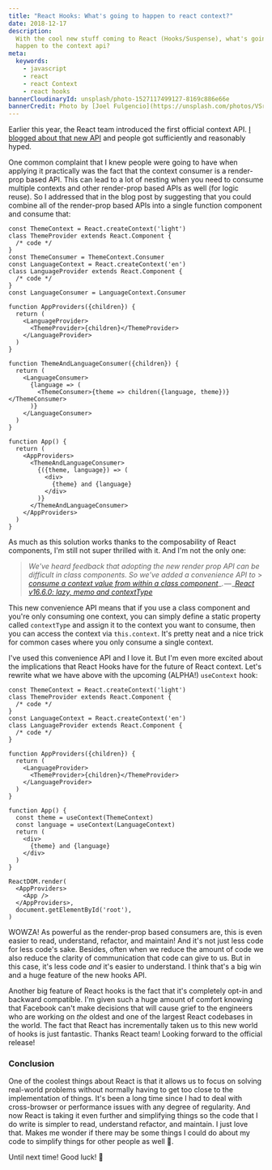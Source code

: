 ```yaml
---
title: "React Hooks: What's going to happen to react context?"
date: 2018-12-17
description:
  With the cool new stuff coming to React (Hooks/Suspense), what's going to
  happen to the context api?
meta:
  keywords:
    - javascript
    - react
    - react Context
    - react hooks
bannerCloudinaryId: unsplash/photo-1527117499127-8169c886e66e
bannerCredit: Photo by [Joel Fulgencio](https://unsplash.com/photos/VSrHD079L78)
---
```


Earlier this year, the React team introduced the first official context API.
[I blogged about that new API](/blog/reacts-new-context-api) and people got
sufficiently and reasonably hyped.

One common complaint that I knew people were going to have when applying it
practically was the fact that the context consumer is a render-prop based API.
This can lead to a lot of nesting when you need to consume multiple contexts and
other render-prop based APIs as well (for logic reuse). So I addressed that in
the blog post by suggesting that you could combine all of the render-prop based
APIs into a single function component and consume that:

```tsx
const ThemeContext = React.createContext('light')
class ThemeProvider extends React.Component {
  /* code */
}
const ThemeConsumer = ThemeContext.Consumer
const LanguageContext = React.createContext('en')
class LanguageProvider extends React.Component {
  /* code */
}
const LanguageConsumer = LanguageContext.Consumer

function AppProviders({children}) {
  return (
    <LanguageProvider>
      <ThemeProvider>{children}</ThemeProvider>
    </LanguageProvider>
  )
}

function ThemeAndLanguageConsumer({children}) {
  return (
    <LanguageConsumer>
      {language => (
        <ThemeConsumer>{theme => children({language, theme})}</ThemeConsumer>
      )}
    </LanguageConsumer>
  )
}

function App() {
  return (
    <AppProviders>
      <ThemeAndLanguageConsumer>
        {({theme, language}) => (
          <div>
            {theme} and {language}
          </div>
        )}
      </ThemeAndLanguageConsumer>
    </AppProviders>
  )
}
```

As much as this solution works thanks to the composability of React components,
I'm still not super thrilled with it. And I'm not the only one:

> _We've heard feedback that adopting the new render prop API can be difficult
> in class components. So we've added a convenience API to_ >
> [_consume a context value from within a class component_](https://reactjs.org/docs/context.html#classcontexttype)_. — _[_React v16.6.0: lazy, memo and contextType_](https://reactjs.org/blog/2018/10/23/react-v-16-6.html)

This new convenience API means that if you use a class component and you're only
consuming one context, you can simply define a static property called
`contextType` and assign it to the context you want to consume, then you can
access the context via `this.context`. It's pretty neat and a nice trick for
common cases where you only consume a single context.

I've used this convenience API and I love it. But I'm even more excited about
the implications that React Hooks have for the future of React context. Let's
rewrite what we have above with the upcoming (ALPHA!) `useContext` hook:

```tsx
const ThemeContext = React.createContext('light')
class ThemeProvider extends React.Component {
  /* code */
}
const LanguageContext = React.createContext('en')
class LanguageProvider extends React.Component {
  /* code */
}

function AppProviders({children}) {
  return (
    <LanguageProvider>
      <ThemeProvider>{children}</ThemeProvider>
    </LanguageProvider>
  )
}

function App() {
  const theme = useContext(ThemeContext)
  const language = useContext(LanguageContext)
  return (
    <div>
      {theme} and {language}
    </div>
  )
}

ReactDOM.render(
  <AppProviders>
    <App />
  </AppProviders>,
  document.getElementById('root'),
)
```

WOWZA! As powerful as the render-prop based consumers are, this is even easier
to read, understand, refactor, and maintain! And it's not just less code for
less code's sake. Besides, often when we reduce the amount of code we also
reduce the clarity of communication that code can give to us. But in this case,
it's less code _and_ it's easier to understand. I think that's a big win and a
huge feature of the new hooks API.

Another big feature of React hooks is the fact that it's completely opt-in and
backward compatible. I'm given such a huge amount of comfort knowing that
Facebook can't make decisions that will cause grief to the engineers who are
working on _the_ oldest and one of the largest React codebases in the world. The
fact that React has incrementally taken us to this new world of hooks is just
fantastic. Thanks React team! Looking forward to the official release!

### Conclusion

One of the coolest things about React is that it allows us to focus on solving
real-world problems without normally having to get too close to the
implementation of things. It's been a long time since I had to deal with
cross-browser or performance issues with any degree of regularity. And now React
is taking it even further and simplifying things so the code that I do write is
simpler to read, understand refactor, and maintain. I just love that. Makes me
wonder if there may be some things I could do about my code to simplify things
for other people as well 🤔.

Until next time! Good luck! 👋
